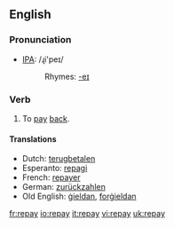 ==English==
=== Pronunciation ===
*[[w:IPA|IPA]]: /ɻi'peɪ/
*:Rhymes: [[Rhymes:English:-eɪ|-eɪ]]

=== Verb ===
{{irregverb|'''to repay'''|'''[[repays]]'''|'''[[repaid]]'''|'''[[repaid]]'''|'''[[repaying]]'''}}

# To [[pay]] [[back]].

==== Translations ====
*Dutch: [[terugbetalen]]
*Esperanto: [[repagi]]
*French: [[repayer]]
*German: [[zurückzahlen]]
*Old English: [[gieldan|ġieldan]], [[forgieldan|forġieldan]]

[[fr:repay]]
[[io:repay]]
[[it:repay]]
[[vi:repay]]
[[uk:repay]]